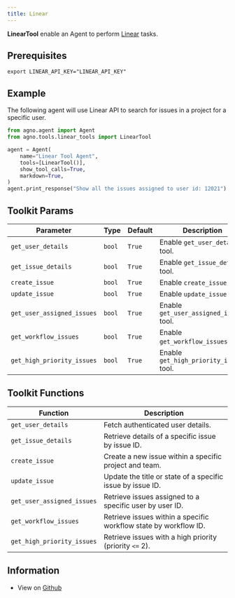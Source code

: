 ```yaml
---
title: Linear
---
```


**LinearTool** enable an Agent to perform [Linear](https://linear.app/) tasks.

## Prerequisites

```shell
export LINEAR_API_KEY="LINEAR_API_KEY"
```

## Example

The following agent will use Linear API to search for issues in a project for a specific user.

```python cookbook/tools/linear_tools.py
from agno.agent import Agent
from agno.tools.linear_tools import LinearTool

agent = Agent(
    name="Linear Tool Agent",
    tools=[LinearTool()],
    show_tool_calls=True,
    markdown=True,
)
agent.print_response("Show all the issues assigned to user id: 12021")

```

## Toolkit Params

| Parameter | Type | Default | Description |
|-----------|------|---------|-------------|
| `get_user_details` | `bool` | `True` | Enable `get_user_details` tool. |
| `get_issue_details` | `bool` | `True` | Enable `get_issue_details` tool. |
| `create_issue` | `bool` | `True` | Enable `create_issue` tool. |
| `update_issue` | `bool` | `True` | Enable `update_issue` tool. |
| `get_user_assigned_issues` | `bool` | `True` | Enable `get_user_assigned_issues` tool. |
| `get_workflow_issues` | `bool` | `True` | Enable `get_workflow_issues` tool. |
| `get_high_priority_issues` | `bool` | `True` | Enable `get_high_priority_issues` tool. |

## Toolkit Functions

| Function | Description |
|----------|-------------|
| `get_user_details` | Fetch authenticated user details. |
| `get_issue_details` | Retrieve details of a specific issue by issue ID. |
| `create_issue` | Create a new issue within a specific project and team. |
| `update_issue` | Update the title or state of a specific issue by issue ID. |
| `get_user_assigned_issues` | Retrieve issues assigned to a specific user by user ID. |
| `get_workflow_issues` | Retrieve issues within a specific workflow state by workflow ID. |
| `get_high_priority_issues` | Retrieve issues with a high priority (priority `<=` 2). |

## Information

- View on [Github](https://github.com/phidatahq/agno/blob/main/libs/agno/agno/tools/linear_tools.py)
